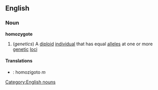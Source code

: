 ==English==
===Noun===
'''homozygote'''
#(''genetics'') A [[diploid]] [[individual]] that has equal [[allele]]s at one or more [[genetic]] [[loci]]
[[Category:English nouns]]
====Translations====
*{{pt}}: homozigoto ''m''